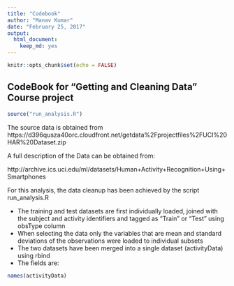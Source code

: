 ---
title: "Codebook"
author: "Manav Kumar"
date: "February 25, 2017"
output: 
  html_document: 
    keep_md: yes
---

```{r setup, include=FALSE}
knitr::opts_chunk$set(echo = FALSE)
```

## CodeBook for "Getting and Cleaning Data" Course project

```{r eval=TRUE,echo = FALSE,results='hide'}
source("run_analysis.R")
```

The source data is obtained from 
https://d396qusza40orc.cloudfront.net/getdata%2Fprojectfiles%2FUCI%20HAR%20Dataset.zip

A full description of the Data can be obtained from:

http://archive.ics.uci.edu/ml/datasets/Human+Activity+Recognition+Using+Smartphones

For this analysis, the data cleanup has been achieved by the script run_analysis.R

* The training and test datasets are first individually loaded, joined with the subject and activity identifiers and tagged as "Train" or "Test" using obsType column
* When selecting the data only the variables that are mean and standard deviations of the observations were loaded to individual subsets
* The two datasets have been merged into a single dataset (activityData) using rbind
* The fields are:

```{r eval=TRUE,echo=TRUE}
names(activityData)

```


